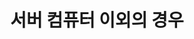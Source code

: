 ---
id: server-other
title: 서버 컴퓨터 이외의 경우
description: 서버 컴퓨터가 아닌 환경에서 와탭 서버 모니터링 에이전트를 설치하는 방법을 제공합니다.
tags: [ 서버, 설치하기, Linux, Windows ]
---